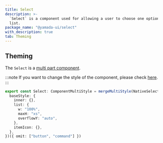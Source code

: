 ```yaml
---
title: Select
description: >-
  `Select` is a component used for allowing a user to choose one option from a
  list.
package_name: "@yamada-ui/select"
with_description: true
tab: Theming
---
```


## Theming

The `Select` is a [multi part component](/styled-system/theming/component-style#multi-part-component).

:::note
If you want to change the style of the component, please check [here](/styled-system/theming/customize-theme#changing-the-style-of-components).
:::

```ts
export const Select: ComponentMultiStyle = mergeMultiStyle(NativeSelect, Menu, {
  baseStyle: {
    inner: {},
    list: {
      w: "100%",
      maxH: "xs",
      overflowY: "auto",
    },
    itemIcon: {},
  },
})({ omit: ["button", "command"] })
```
